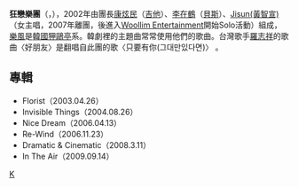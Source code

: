 {{Unreferenced|time=2021-02-20T10:30:35+00:00}}
'''狂戀樂團'''（{{lang-ko|러브홀릭}}，{{lang-en|Loveholic}}），2002年由團長[[康炫民|康炫民]]（[[吉他|吉他]]）、[[李在鶴|李在鶴]]（[[貝斯|貝斯]]）、[[黃智善_(1979年)|Jisun(黃智宣)]]（女主唱，2007年離團，後進入[[Woollim_Entertainment|Woollim Entertainment]]開始Solo活動）組成，[[樂風|樂風]]是[[韓國|韓國]][[狎鷗亭|狎鷗亭]]系。韓劇裡的主題曲常常使用他們的歌曲。台灣歌手[[羅志祥|羅志祥]]的歌曲〈好朋友〉是翻唱自此團的歌〈只要有你(그대만있다면)〉 。

== 專輯 ==
* Florist（2003.04.26）
* Invisible Things（2004.08.26）
* Nice Dream（2006.04.13）
* Re-Wind（2006.11.23）
* Dramatic & Cinematic（2008.3.11）
* In The Air（2009.09.14）

{{band-stub}}
{{Authority control}}
[[Category:韓國演唱團體|K]]